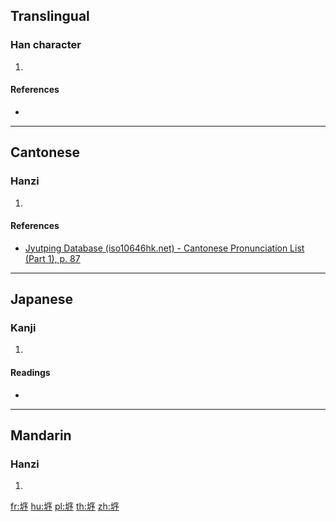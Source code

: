 ==Translingual==

===Han character===
{{Han char|rn=32|rad=土|as=07|sn=10|four=40147|canj=GINN|ids=⿰土序}}

# {{defn|Han|sort=土07}}

====References====
* {{Han ref|kx=0229.150|dkj=05103|hdz=10446.100|uh=57BF|ud=22463|bh=D154|bd=53588}}

----

==Cantonese==

===Hanzi===
{{yue-hanzi|jyut=[[zeoi6]]|y=jeui6}}

# {{defn|lang=yue|sort=土07}}

====References====
* [http://www.iso10646hk.net/jp/document/download.jsp Jyutping Database (iso10646hk.net) - Cantonese Pronunciation List (Part 1), p. 87]

----

==Japanese==

===Kanji===
{{ja-kanji|grade=|rs=土07}}

# {{defn|lang=ja|sort=土07}}

====Readings====
* {{ja-readings|on=[[しょ]] (sho), [[じょ]] (jo)|kun=}}

----

==Mandarin==

===Hanzi===
{{cmn-hanzi|pin=[[xù]] ([[xu4]])|wg=hsü<sup>4</sup>}}

# {{defn|lang=cmn|sort=土07}}

[[fr:垿]]
[[hu:垿]]
[[pl:垿]]
[[th:垿]]
[[zh:垿]]